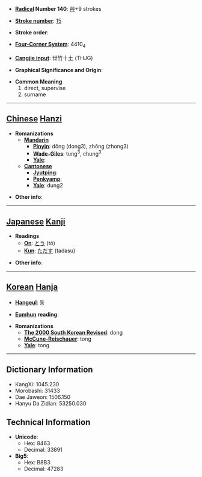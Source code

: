 * '''[[Wiktionary:Chinese radical index| Radical]] Number 140''': [[Wiktionary:Chinese radical index 艸|艸]]+9 strokes

* '''[[Wiktionary:Chinese total strokes index|Stroke number]]''': [[Wiktionary:Chinese total strokes index 15|15]]

* '''Stroke order''': 

* '''[[Wiktionary:Chinese four corner index|Four-Corner System]]''': 4410<sub>4</sub>

* '''[[Wiktionary:Chinese Cangjie index|Cangjie input]]''': 廿竹十土 (THJG)

* '''Graphical Significance and Origin''': 

* '''Common Meaning'''
*#direct, supervise
*# surname


----

== [[Chinese]] [[Hanzi]] ==

* '''Romanizations'''
** '''[[Mandarin]]'''
*** '''[[Pinyin]]''': dǒng (dong3), zhǒng (zhong3)
*** '''[[Wade-Giles]]''': tung<sup>3</sup>, chung<sup>3</sup>
*** '''[[Yale]]''': 
** '''[[Cantonese]]'''
*** '''[[Jyutping]]''':
*** '''[[Penkyamp]]''': 
*** '''[[Yale]]''': dung2

* '''Other info''': 

----

== [[Japanese]] [[Kanji]] ==

* '''Readings'''
** '''[[On]]''': [[とう]] (tō)
** '''[[Kun]]''': [[ただす]] (tadasu)

* '''Other info''':  

----

== [[Korean]] [[Hanja]] ==

* '''[[Hangeul]]''': 동

* '''[[Eumhun]] reading''': 

* '''Romanizations'''
** '''[[The 2000 South Korean Revised Romanization|The 2000 South Korean Revised]]''': dong
** '''[[McCune-Reischauer]]''': tong
** '''[[Yale]]''': tong

----

== Dictionary Information ==

* KangXi: 1045.230
* Morobashi: 31433
* Dae Jaweon: 1506.150
* Hanyu Da Zidian: 53250.030

== Technical Information ==

* '''Unicode''':
** Hex: 8463
** Decimal: 33891
* '''Big5''':
** Hex: B8B3
** Decimal: 47283